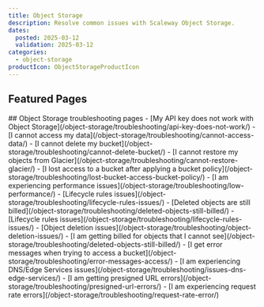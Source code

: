```yaml
---
title: Object Storage
description: Resolve common issues with Scaleway Object Storage.
dates:
  posted: 2025-03-12
  validation: 2025-03-12
categories:
  - object-storage
productIcon: ObjectStorageProductIcon
---
```


<ProductHeader
  productName="Object Storage troubleshooting"
  productLogo="objectStorage"
  description="Resolve common issues with Scaleway Object Storage."
/>

## Featured Pages
<Grid>
    <Card
      title="Object Storage FAQ"
      description="General information on Object Storage"
      url="/object-storage/faq"
      label="See more"
    />
    <Card
      title="Bucket Policies Overview"
      description="Information and examples on Bucket policies."
      url="/object-storage/api-cli/bucket-policy/"
      label="See more"
    />
    <Card
      title="API calls list"
      description="List of supported API calls."
      url="/object-storage/api-cli/using-api-call-list/"
      label="See more"
    />
</Grid>
<Grid>
    <Card
      title="Optimize your Object Storage performance"
      description="Tips to optimize your deployment."
      url="/object-storage/reference-content/optimize-object-storage-performance/"
      label="See more"
    />
    <Card
      title="Amazon S3 and IAM permissions equivalence"
      description="Authorized operations per permissions set."
      url="/object-storage/reference-content/s3-iam-permissions-equivalence/"
      label="See more"
    />
    <Card
      title="Migrating data from one bucket to another"
      description="Transfer objects between two buckets."
      url="/object-storage/api-cli/migrating-buckets/"
      label="See more"
    />
</Grid>
## Object Storage troubleshooting pages

<LinksList>
- [My API key does not work with Object Storage](/object-storage/troubleshooting/api-key-does-not-work/)
- [I cannot access my data](/object-storage/troubleshooting/cannot-access-data/)
- [I cannot delete my bucket](/object-storage/troubleshooting/cannot-delete-bucket/)
- [I cannot restore my objects from Glacier](/object-storage/troubleshooting/cannot-restore-glacier/)
- [I lost access to a bucket after applying a bucket policy](/object-storage/troubleshooting/lost-bucket-access-bucket-policy/)
- [I am experiencing performance issues](/object-storage/troubleshooting/low-performance/)
- [Lifecycle rules issues](/object-storage/troubleshooting/lifecycle-rules-issues/)
- [Deleted objects are still billed](/object-storage/troubleshooting/deleted-objects-still-billed/)
- [Lifecycle rules issues](/object-storage/troubleshooting/lifecycle-rules-issues/)
- [Object deletion issues](/object-storage/troubleshooting/object-deletion-issues/)
- [I am getting billed for objects that I cannot see](/object-storage/troubleshooting/deleted-objects-still-billed/)
- [I get error messages when trying to access a bucket](/object-storage/troubleshooting/error-messages-access/)
- [I am experiencing DNS/Edge Services issues](/object-storage/troubleshooting/issues-dns-edge-services/)
- [I am getting presigned URL errors](/object-storage/troubleshooting/presigned-url-errors/)
- [I am experiencing request rate errors](/object-storage/troubleshooting/request-rate-error/)
</LinksList>
